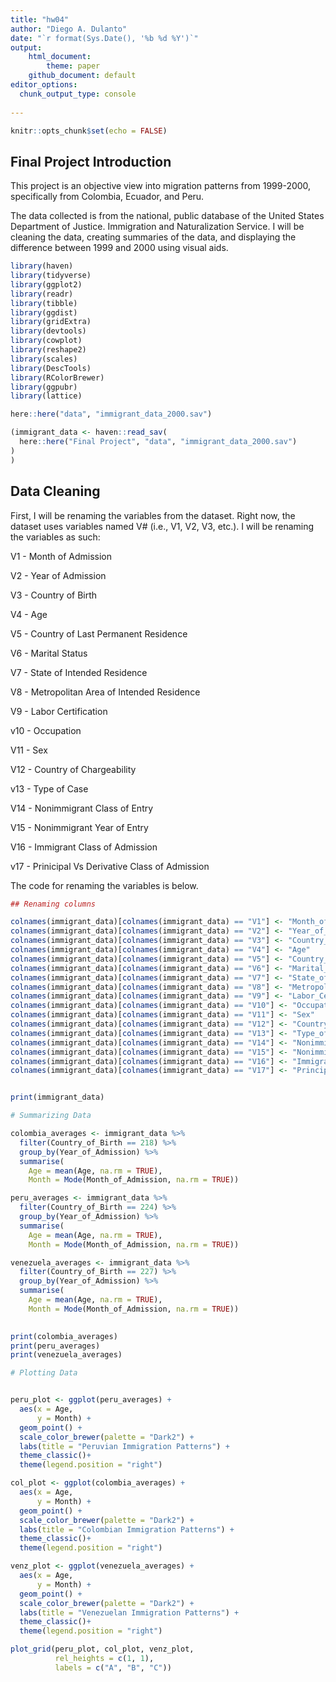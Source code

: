 ```yaml
---
title: "hw04"
author: "Diego A. Dulanto"
date: "`r format(Sys.Date(), '%b %d %Y')`"
output:
    html_document:
        theme: paper
    github_document: default
editor_options: 
  chunk_output_type: console
  
---
```


```r
knitr::opts_chunk$set(echo = FALSE)
```

## Final Project Introduction

This project is an objective view into migration patterns from 1999-2000, specifically from Colombia, Ecuador, and Peru.

The data collected is from the national, public database of the United States Department of Justice. Immigration and Naturalization Service. I will be cleaning the data, creating summaries of the data, and displaying the difference between 1999 and 2000 using visual aids.

```r
library(haven)
library(tidyverse)
library(ggplot2)
library(readr)
library(tibble)
library(ggdist)
library(gridExtra)
library(devtools)
library(cowplot)
library(reshape2)
library(scales)
library(DescTools)
library(RColorBrewer)
library(ggpubr)
library(lattice)
```



```r
here::here("data", "immigrant_data_2000.sav")

(immigrant_data <- haven::read_sav(
  here::here("Final Project", "data", "immigrant_data_2000.sav")
)
)
```

## Data Cleaning
First, I will be renaming the variables from the dataset. Right now, the dataset uses variables named V# (i.e., V1, V2, V3, etc.). I will be renaming the variables as such:

V1 - Month of Admission

V2 - Year of Admission

V3 - Country of Birth

V4 - Age

V5 - Country of Last Permanent Residence

V6 - Marital Status

V7 - State of Intended Residence

V8 - Metropolitan Area of Intended Residence

V9 - Labor Certification

v10 - Occupation

V11 - Sex

V12 - Country of Chargeability

v13 - Type of Case

V14 - Nonimmigrant Class of Entry

V15 - Nonimmigrant Year of Entry

V16 - Immigrant Class of Admission

v17 - Prinicipal Vs Derivative Class of Admission

The code for renaming the variables is below.


```r
## Renaming columns

colnames(immigrant_data)[colnames(immigrant_data) == "V1"] <- "Month_of_Admission"
colnames(immigrant_data)[colnames(immigrant_data) == "V2"] <- "Year_of_Admission"
colnames(immigrant_data)[colnames(immigrant_data) == "V3"] <- "Country_of_Birth"
colnames(immigrant_data)[colnames(immigrant_data) == "V4"] <- "Age"
colnames(immigrant_data)[colnames(immigrant_data) == "V5"] <- "Country_of_Last_Permanent_Residence"
colnames(immigrant_data)[colnames(immigrant_data) == "V6"] <- "Marital_Status"
colnames(immigrant_data)[colnames(immigrant_data) == "V7"] <- "State_of_Intended_Residence"
colnames(immigrant_data)[colnames(immigrant_data) == "V8"] <- "Metropolitan_Area_of_Intended_Residence"
colnames(immigrant_data)[colnames(immigrant_data) == "V9"] <- "Labor_Certification"
colnames(immigrant_data)[colnames(immigrant_data) == "V10"] <- "Occupation"
colnames(immigrant_data)[colnames(immigrant_data) == "V11"] <- "Sex"
colnames(immigrant_data)[colnames(immigrant_data) == "V12"] <- "Country_of_Chargeability"
colnames(immigrant_data)[colnames(immigrant_data) == "V13"] <- "Type_of_Case"
colnames(immigrant_data)[colnames(immigrant_data) == "V14"] <- "Nonimmigrant_Class_of_Entry"
colnames(immigrant_data)[colnames(immigrant_data) == "V15"] <- "Nonimmigrant_Year_of_Entry"
colnames(immigrant_data)[colnames(immigrant_data) == "V16"] <- "Immigrant_Class_of_Admission"
colnames(immigrant_data)[colnames(immigrant_data) == "V17"] <- "Principal_Vs_Derivative_Class_of_Admission"


print(immigrant_data)

```


```r
# Summarizing Data

colombia_averages <- immigrant_data %>%
  filter(Country_of_Birth == 218) %>%
  group_by(Year_of_Admission) %>%
  summarise(
    Age = mean(Age, na.rm = TRUE),
    Month = Mode(Month_of_Admission, na.rm = TRUE))

peru_averages <- immigrant_data %>%
  filter(Country_of_Birth == 224) %>%
  group_by(Year_of_Admission) %>%
  summarise(
    Age = mean(Age, na.rm = TRUE),
    Month = Mode(Month_of_Admission, na.rm = TRUE))

venezuela_averages <- immigrant_data %>%
  filter(Country_of_Birth == 227) %>%
  group_by(Year_of_Admission) %>%
  summarise(
    Age = mean(Age, na.rm = TRUE),
    Month = Mode(Month_of_Admission, na.rm = TRUE))
  

print(colombia_averages)
print(peru_averages)
print(venezuela_averages)
```



```r
# Plotting Data


peru_plot <- ggplot(peru_averages) +
  aes(x = Age, 
      y = Month) +
  geom_point() +
  scale_color_brewer(palette = "Dark2") +
  labs(title = "Peruvian Immigration Patterns") +
  theme_classic()+
  theme(legend.position = "right")

col_plot <- ggplot(colombia_averages) +
  aes(x = Age, 
      y = Month) +
  geom_point() +
  scale_color_brewer(palette = "Dark2") +
  labs(title = "Colombian Immigration Patterns") +
  theme_classic()+
  theme(legend.position = "right")

venz_plot <- ggplot(venezuela_averages) +
  aes(x = Age, 
      y = Month) +
  geom_point() +
  scale_color_brewer(palette = "Dark2") +
  labs(title = "Venezuelan Immigration Patterns") +
  theme_classic()+
  theme(legend.position = "right")

plot_grid(peru_plot, col_plot, venz_plot,
          rel_heights = c(1, 1),
          labels = c("A", "B", "C"))
```
